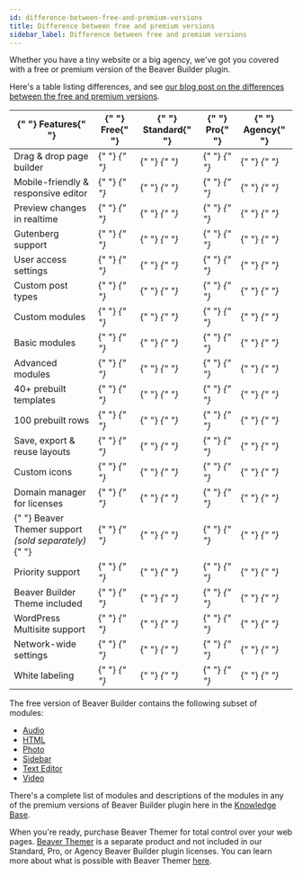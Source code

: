 ```yaml
---
id: difference-between-free-and-premium-versions
title: Difference between free and premium versions
sidebar_label: Difference between free and premium versions
---
```


Whether you have a tiny website or a big agency, we've got you covered with a
free or premium version of the Beaver Builder plugin.

Here's a table listing differences, and see [our blog post on the differences
between the free and premium versions](https://www.wpbeaverbuilder.com/beaver-builder-free-vs-paid-premium-version/).

<table className="table-comparison">
  <thead>
    <tr>
      <th>
        {" "}
        <strong> Features</strong>{" "}
      </th>
      <th>
        {" "}
        <strong>Free</strong>{" "}
      </th>
      <th>
        {" "}
        <strong>Standard</strong>{" "}
      </th>
      <th>
        {" "}
        <strong>Pro</strong>{" "}
      </th>
      <th>
        {" "}
        <strong>Agency</strong>{" "}
      </th>
    </tr>
  </thead>
  <tbody>
    <tr>
      <td> Drag &amp; drop page builder </td>
      <td>
        {" "}
        <i
          className="fas fa-check"
          aria-hidden="true"
          style={{ color: "#2ecc71" }}
        />{" "}
      </td>
      <td>
        {" "}
        <i
          className="fas fa-check"
          aria-hidden="true"
          style={{ color: "#2ecc71" }}
        />{" "}
      </td>
      <td>
        {" "}
        <i
          className="fas fa-check"
          aria-hidden="true"
          style={{ color: "#2ecc71" }}
        />{" "}
      </td>
      <td>
        {" "}
        <i
          className="fas fa-check"
          aria-hidden="true"
          style={{ color: "#2ecc71" }}
        />{" "}
      </td>
    </tr>
    <tr>
      <td> Mobile-friendly &amp; responsive editor </td>
      <td>
        {" "}
        <i
          className="fas fa-check"
          aria-hidden="true"
          style={{ color: "#2ecc71" }}
        />{" "}
      </td>
      <td>
        {" "}
        <i
          className="fas fa-check"
          aria-hidden="true"
          style={{ color: "#2ecc71" }}
        />{" "}
      </td>
      <td>
        {" "}
        <i
          className="fas fa-check"
          aria-hidden="true"
          style={{ color: "#2ecc71" }}
        />{" "}
      </td>
      <td>
        {" "}
        <i
          className="fas fa-check"
          aria-hidden="true"
          style={{ color: "#2ecc71" }}
        />{" "}
      </td>
    </tr>
    <tr>
      <td> Preview changes in realtime </td>
      <td>
        {" "}
        <i
          className="fas fa-check"
          aria-hidden="true"
          style={{ color: "#2ecc71" }}
        />{" "}
      </td>
      <td>
        {" "}
        <i
          className="fas fa-check"
          aria-hidden="true"
          style={{ color: "#2ecc71" }}
        />{" "}
      </td>
      <td>
        {" "}
        <i
          className="fas fa-check"
          aria-hidden="true"
          style={{ color: "#2ecc71" }}
        />{" "}
      </td>
      <td>
        {" "}
        <i
          className="fas fa-check"
          aria-hidden="true"
          style={{ color: "#2ecc71" }}
        />{" "}
      </td>
    </tr>
    <tr>
      <td> Gutenberg support </td>
      <td>
        {" "}
        <i
          className="fas fa-check"
          aria-hidden="true"
          style={{ color: "#2ecc71" }}
        />{" "}
      </td>
      <td>
        {" "}
        <i
          className="fas fa-check"
          aria-hidden="true"
          style={{ color: "#2ecc71" }}
        />{" "}
      </td>
      <td>
        {" "}
        <i
          className="fas fa-check"
          aria-hidden="true"
          style={{ color: "#2ecc71" }}
        />{" "}
      </td>
      <td>
        {" "}
        <i
          className="fas fa-check"
          aria-hidden="true"
          style={{ color: "#2ecc71" }}
        />{" "}
      </td>
    </tr>
    <tr>
      <td> User access settings </td>
      <td>
        {" "}
        <i
          className="fas fa-check"
          aria-hidden="true"
          style={{ color: "#2ecc71" }}
        />{" "}
      </td>
      <td>
        {" "}
        <i
          className="fas fa-check"
          aria-hidden="true"
          style={{ color: "#2ecc71" }}
        />{" "}
      </td>
      <td>
        {" "}
        <i
          className="fas fa-check"
          aria-hidden="true"
          style={{ color: "#2ecc71" }}
        />{" "}
      </td>
      <td>
        {" "}
        <i
          className="fas fa-check"
          aria-hidden="true"
          style={{ color: "#2ecc71" }}
        />{" "}
      </td>
    </tr>
    <tr>
      <td> Custom post types </td>
      <td>
        {" "}
        <i
          className="fas fa-check"
          aria-hidden="true"
          style={{ color: "#2ecc71" }}
        />{" "}
      </td>
      <td>
        {" "}
        <i
          className="fas fa-check"
          aria-hidden="true"
          style={{ color: "#2ecc71" }}
        />{" "}
      </td>
      <td>
        {" "}
        <i
          className="fas fa-check"
          aria-hidden="true"
          style={{ color: "#2ecc71" }}
        />{" "}
      </td>
      <td>
        {" "}
        <i
          className="fas fa-check"
          aria-hidden="true"
          style={{ color: "#2ecc71" }}
        />{" "}
      </td>
    </tr>
    <tr>
      <td> Custom modules </td>
      <td>
        {" "}
        <i
          className="fas fa-check"
          aria-hidden="true"
          style={{ color: "#2ecc71" }}
        />{" "}
      </td>
      <td>
        {" "}
        <i
          className="fas fa-check"
          aria-hidden="true"
          style={{ color: "#2ecc71" }}
        />{" "}
      </td>
      <td>
        {" "}
        <i
          className="fas fa-check"
          aria-hidden="true"
          style={{ color: "#2ecc71" }}
        />{" "}
      </td>
      <td>
        {" "}
        <i
          className="fas fa-check"
          aria-hidden="true"
          style={{ color: "#2ecc71" }}
        />{" "}
      </td>
    </tr>
    <tr>
      <td> Basic modules </td>
      <td>
        {" "}
        <i
          className="fas fa-check"
          aria-hidden="true"
          style={{ color: "#2ecc71" }}
        />{" "}
      </td>
      <td>
        {" "}
        <i
          className="fas fa-check"
          aria-hidden="true"
          style={{ color: "#2ecc71" }}
        />{" "}
      </td>
      <td>
        {" "}
        <i
          className="fas fa-check"
          aria-hidden="true"
          style={{ color: "#2ecc71" }}
        />{" "}
      </td>
      <td>
        {" "}
        <i
          className="fas fa-check"
          aria-hidden="true"
          style={{ color: "#2ecc71" }}
        />{" "}
      </td>
    </tr>
    <tr>
      <td> Advanced modules </td>
      <td>
        {" "}
        <i className="fas fa-minus" style={{ color: "#e74c3c" }} />{" "}
      </td>
      <td>
        {" "}
        <i
          className="fas fa-check"
          aria-hidden="true"
          style={{ color: "#2ecc71" }}
        />{" "}
      </td>
      <td>
        {" "}
        <i
          className="fas fa-check"
          aria-hidden="true"
          style={{ color: "#2ecc71" }}
        />{" "}
      </td>
      <td>
        {" "}
        <i
          className="fas fa-check"
          aria-hidden="true"
          style={{ color: "#2ecc71" }}
        />{" "}
      </td>
    </tr>
    <tr>
      <td> 40+ prebuilt templates </td>
      <td>
        {" "}
        <i className="fas fa-minus" style={{ color: "#e74c3c" }} />{" "}
      </td>
      <td>
        {" "}
        <i
          className="fas fa-check"
          aria-hidden="true"
          style={{ color: "#2ecc71" }}
        />{" "}
      </td>
      <td>
        {" "}
        <i
          className="fas fa-check"
          aria-hidden="true"
          style={{ color: "#2ecc71" }}
        />{" "}
      </td>
      <td>
        {" "}
        <i
          className="fas fa-check"
          aria-hidden="true"
          style={{ color: "#2ecc71" }}
        />{" "}
      </td>
    </tr>
    <tr>
      <td> 100 prebuilt rows </td>
      <td>
        {" "}
        <i className="fas fa-minus" style={{ color: "#e74c3c" }} />{" "}
      </td>
      <td>
        {" "}
        <i
          className="fas fa-check"
          aria-hidden="true"
          style={{ color: "#2ecc71" }}
        />{" "}
      </td>
      <td>
        {" "}
        <i
          className="fas fa-check"
          aria-hidden="true"
          style={{ color: "#2ecc71" }}
        />{" "}
      </td>
      <td>
        {" "}
        <i
          className="fas fa-check"
          aria-hidden="true"
          style={{ color: "#2ecc71" }}
        />{" "}
      </td>
    </tr>
    <tr>
      <td> Save, export &amp; reuse layouts </td>
      <td>
        {" "}
        <i className="fas fa-minus" style={{ color: "#e74c3c" }} />{" "}
      </td>
      <td>
        {" "}
        <i
          className="fas fa-check"
          aria-hidden="true"
          style={{ color: "#2ecc71" }}
        />{" "}
      </td>
      <td>
        {" "}
        <i
          className="fas fa-check"
          aria-hidden="true"
          style={{ color: "#2ecc71" }}
        />{" "}
      </td>
      <td>
        {" "}
        <i
          className="fas fa-check"
          aria-hidden="true"
          style={{ color: "#2ecc71" }}
        />{" "}
      </td>
    </tr>
    <tr>
      <td> Custom icons </td>
      <td>
        {" "}
        <i className="fas fa-minus" style={{ color: "#e74c3c" }} />{" "}
      </td>
      <td>
        {" "}
        <i
          className="fas fa-check"
          aria-hidden="true"
          style={{ color: "#2ecc71" }}
        />{" "}
      </td>
      <td>
        {" "}
        <i
          className="fas fa-check"
          aria-hidden="true"
          style={{ color: "#2ecc71" }}
        />{" "}
      </td>
      <td>
        {" "}
        <i
          className="fas fa-check"
          aria-hidden="true"
          style={{ color: "#2ecc71" }}
        />{" "}
      </td>
    </tr>
    <tr>
      <td> Domain manager for licenses </td>
      <td>
        {" "}
        <i className="fas fa-minus" style={{ color: "#e74c3c" }} />{" "}
      </td>
      <td>
        {" "}
        <i
          className="fas fa-check"
          aria-hidden="true"
          style={{ color: "#2ecc71" }}
        />{" "}
      </td>
      <td>
        {" "}
        <i
          className="fas fa-check"
          aria-hidden="true"
          style={{ color: "#2ecc71" }}
        />{" "}
      </td>
      <td>
        {" "}
        <i
          className="fas fa-check"
          aria-hidden="true"
          style={{ color: "#2ecc71" }}
        />{" "}
      </td>
    </tr>
    <tr>
      <td>
        {" "}
        Beaver Themer support <em>(sold separately)</em>{" "}
      </td>
      <td>
        {" "}
        <i className="fas fa-minus" style={{ color: "#e74c3c" }} />{" "}
      </td>
      <td>
        {" "}
        <i
          className="fas fa-check"
          aria-hidden="true"
          style={{ color: "#2ecc71" }}
        />{" "}
      </td>
      <td>
        {" "}
        <i
          className="fas fa-check"
          aria-hidden="true"
          style={{ color: "#2ecc71" }}
        />{" "}
      </td>
      <td>
        {" "}
        <i
          className="fas fa-check"
          aria-hidden="true"
          style={{ color: "#2ecc71" }}
        />{" "}
      </td>
    </tr>
    <tr>
      <td> Priority support </td>
      <td>
        {" "}
        <i className="fas fa-minus" style={{ color: "#e74c3c" }} />{" "}
      </td>
      <td>
        {" "}
        <i
          className="fas fa-check"
          aria-hidden="true"
          style={{ color: "#2ecc71" }}
        />{" "}
      </td>
      <td>
        {" "}
        <i
          className="fas fa-check"
          aria-hidden="true"
          style={{ color: "#2ecc71" }}
        />{" "}
      </td>
      <td>
        {" "}
        <i
          className="fas fa-check"
          aria-hidden="true"
          style={{ color: "#2ecc71" }}
        />{" "}
      </td>
    </tr>
    <tr>
      <td> Beaver Builder Theme included </td>
      <td>
        {" "}
        <i className="fas fa-minus" style={{ color: "#e74c3c" }} />{" "}
      </td>
      <td>
        {" "}
        <i className="fas fa-minus" style={{ color: "#e74c3c" }} />{" "}
      </td>
      <td>
        {" "}
        <i
          className="fas fa-check"
          aria-hidden="true"
          style={{ color: "#2ecc71" }}
        />{" "}
      </td>
      <td>
        {" "}
        <i
          className="fas fa-check"
          aria-hidden="true"
          style={{ color: "#2ecc71" }}
        />{" "}
      </td>
    </tr>
    <tr>
      <td> WordPress Multisite support </td>
      <td>
        {" "}
        <i
          className="fas fa-check"
          aria-hidden="true"
          style={{ color: "#2ecc71" }}
        />{" "}
      </td>
      <td>
        {" "}
        <i className="fas fa-minus" style={{ color: "#e74c3c" }} />{" "}
      </td>
      <td>
        {" "}
        <i
          className="fas fa-check"
          aria-hidden="true"
          style={{ color: "#2ecc71" }}
        />{" "}
      </td>
      <td>
        {" "}
        <i
          className="fas fa-check"
          aria-hidden="true"
          style={{ color: "#2ecc71" }}
        />{" "}
      </td>
    </tr>
    <tr>
      <td> Network-wide settings </td>
      <td>
        {" "}
        <i className="fas fa-minus" style={{ color: "#e74c3c" }} />{" "}
      </td>
      <td>
        {" "}
        <i className="fas fa-minus" style={{ color: "#e74c3c" }} />{" "}
      </td>
      <td>
        {" "}
        <i className="fas fa-minus" style={{ color: "#e74c3c" }} />{" "}
      </td>
      <td>
        {" "}
        <i
          className="fas fa-check"
          aria-hidden="true"
          style={{ color: "#2ecc71" }}
        />{" "}
      </td>
    </tr>
    <tr>
      <td> White labeling </td>
      <td>
        {" "}
        <i className="fas fa-minus" style={{ color: "#e74c3c" }} />{" "}
      </td>
      <td>
        {" "}
        <i className="fas fa-minus" style={{ color: "#e74c3c" }} />{" "}
      </td>
      <td>
        {" "}
        <i className="fas fa-minus" style={{ color: "#e74c3c" }} />{" "}
      </td>
      <td>
        {" "}
        <i
          className="fas fa-check"
          aria-hidden="true"
          style={{ color: "#2ecc71" }}
        />{" "}
      </td>
    </tr>
  </tbody>
</table>

The free version of Beaver Builder contains the following subset of  modules:

* [Audio](/beaver-builder/layouts/modules/audio.md)
* [HTML](/beaver-builder/layouts/modules/html.md)
* [Photo](/beaver-builder/layouts/modules/photo/photo.md)
* [Sidebar](/beaver-builder/layouts/modules/sidebar.md)
* [Text Editor](/beaver-builder/layouts/modules/text.md)
* [Video](/beaver-builder/layouts/modules/video/video.md)

There's a complete list of modules and descriptions of the modules in any of
the premium versions of Beaver Builder plugin here in the [Knowledge
Base](/beaver-builder/layouts/modules/module-overview.md).

When you're ready, purchase Beaver Themer for total control over your web
pages.  [Beaver Themer](https://www.wpbeaverbuilder.com/beaver-themer/) is a
separate product and not included in our Standard, Pro, or Agency Beaver
Builder plugin licenses. You can learn more about what is possible with Beaver
Themer [here](/beaver-themer/getting-started/what-can-i-do-with-beaver-themer.md).
